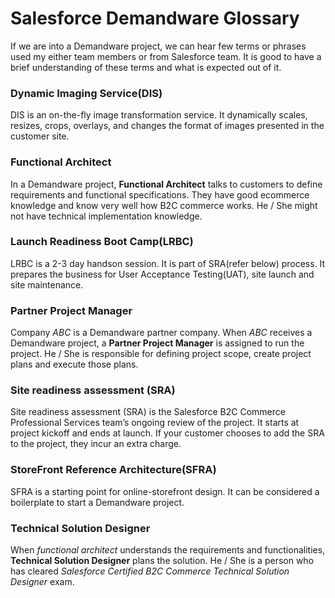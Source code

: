 

<Layout>
<SEO title="Salesforce Demandware Glossary" />
<JSLayout>

# Salesforce Demandware Glossary

If we are into a Demandware project, we can hear few terms or phrases used my either team members or from Salesforce team. It is good to have a brief understanding of these terms and what is expected out of it.

### Dynamic Imaging Service(DIS)

DIS is an on-the-fly image transformation service. It dynamically scales, resizes, crops, overlays, and changes the format of images presented in the customer site.

### Functional Architect

In a Demandware project, __Functional Architect__ talks to customers to define requirements and functional specifications. They have good ecommerce knowledge and know very well how B2C commerce works. He / She might not have technical implementation knowledge.

### Launch Readiness Boot Camp(LRBC)

LRBC is a 2-3 day handson session. It is part of SRA(refer below) process. It prepares the business for User Acceptance Testing(UAT), site launch and site maintenance.

### Partner Project Manager

Company _ABC_ is a Demandware partner company. When _ABC_ receives a Demandware project, a __Partner Project Manager__ is assigned to run the project. He / She is responsible for defining project scope, create project plans and execute those plans.

### Site readiness assessment (SRA)

Site readiness assessment (SRA) is the Salesforce B2C Commerce Professional Services team’s ongoing review of the project. It starts at project kickoff and ends at launch. If your customer chooses to add the SRA to the project, they incur an extra charge.

### StoreFront Reference Architecture(SFRA)

SFRA is a starting point for online-storefront design. It can be considered a boilerplate to start a Demandware project.

### Technical Solution Designer

When _functional architect_ understands the requirements and functionalities, __Technical Solution Designer__ plans the solution. He / She is a person who has cleared _Salesforce Certified B2C Commerce Technical Solution Designer_ exam.

</JSLayout>
</Layout>
